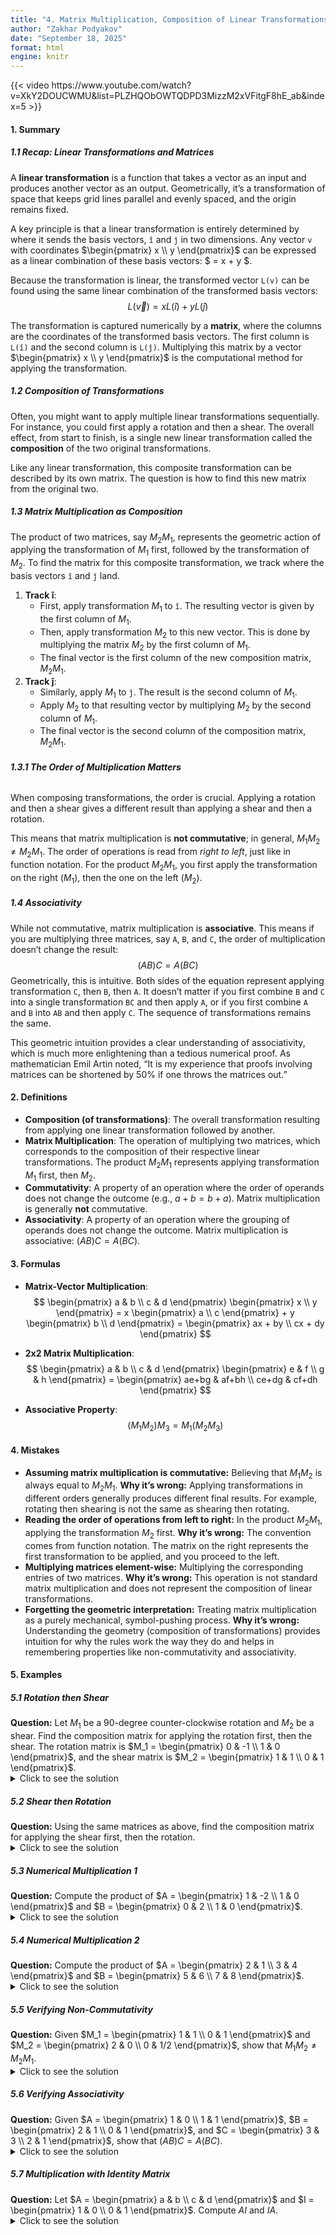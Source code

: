 ```yaml
---
title: "4. Matrix Multiplication, Composition of Linear Transformations"
author: "Zakhar Podyakov"
date: "September 18, 2025"
format: html
engine: knitr
---
```


{{< video https://www.youtube.com/watch?v=XkY2DOUCWMU&list=PLZHQObOWTQDPD3MizzM2xVFitgF8hE_ab&index=5 >}}

<!-- [QUIZ]() | [FLASHCARDS]() -->

#### **1. Summary**
##### **1.1 Recap: Linear Transformations and Matrices**
A **linear transformation** is a function that takes a vector as an input and produces another vector as an output. Geometrically, it's a transformation of space that keeps grid lines parallel and evenly spaced, and the origin remains fixed.

A key principle is that a linear transformation is entirely determined by where it sends the basis vectors, `î` and `ĵ` in two dimensions. Any vector `v` with coordinates $\begin{pmatrix} x \\ y \end{pmatrix}$ can be expressed as a linear combination of these basis vectors: $ \vec{v} = x\hat{i} + y\hat{j} $.

Because the transformation is linear, the transformed vector `L(v)` can be found using the same linear combination of the transformed basis vectors:
$$ L(\vec{v}) = xL(\hat{i}) + yL(\hat{j}) $$

The transformation is captured numerically by a **matrix**, where the columns are the coordinates of the transformed basis vectors. The first column is `L(î)` and the second column is `L(ĵ)`. Multiplying this matrix by a vector $\begin{pmatrix} x \\ y \end{pmatrix}$ is the computational method for applying the transformation.

<!-- DIAGRAM HERE -->

##### **1.2 Composition of Transformations**
Often, you might want to apply multiple linear transformations sequentially. For instance, you could first apply a rotation and then a shear. The overall effect, from start to finish, is a single new linear transformation called the **composition** of the two original transformations.

Like any linear transformation, this composite transformation can be described by its own matrix. The question is how to find this new matrix from the original two.

##### **1.3 Matrix Multiplication as Composition**
The product of two matrices, say $M_2 M_1$, represents the geometric action of applying the transformation of $M_1$ first, followed by the transformation of $M_2$. To find the matrix for this composite transformation, we track where the basis vectors `î` and `ĵ` land.

1.  **Track î**:
    *   First, apply transformation $M_1$ to `î`. The resulting vector is given by the first column of $M_1$.
    *   Then, apply transformation $M_2$ to this new vector. This is done by multiplying the matrix $M_2$ by the first column of $M_1$.
    *   The final vector is the first column of the new composition matrix, $M_2 M_1$.

2.  **Track ĵ**:
    *   Similarly, apply $M_1$ to `ĵ`. The result is the second column of $M_1$.
    *   Apply $M_2$ to that resulting vector by multiplying $M_2$ by the second column of $M_1$.
    *   The final vector is the second column of the composition matrix, $M_2 M_1$.

###### **1.3.1 The Order of Multiplication Matters**
When composing transformations, the order is crucial. Applying a rotation and then a shear gives a different result than applying a shear and then a rotation.

<!-- DIAGRAM HERE -->

This means that matrix multiplication is **not commutative**; in general, $M_1 M_2 \neq M_2 M_1$. The order of operations is read from *right to left*, just like in function notation. For the product $M_2 M_1$, you first apply the transformation on the right ($M_1$), then the one on the left ($M_2$).

##### **1.4 Associativity**
While not commutative, matrix multiplication is **associative**. This means if you are multiplying three matrices, say `A`, `B`, and `C`, the order of multiplication doesn't change the result:
$$ (AB)C = A(BC) $$
Geometrically, this is intuitive. Both sides of the equation represent applying transformation `C`, then `B`, then `A`. It doesn't matter if you first combine `B` and `C` into a single transformation `BC` and then apply `A`, or if you first combine `A` and `B` into `AB` and then apply `C`. The sequence of transformations remains the same.

This geometric intuition provides a clear understanding of associativity, which is much more enlightening than a tedious numerical proof. As mathematician Emil Artin noted, "It is my experience that proofs involving matrices can be shortened by 50% if one throws the matrices out."

#### **2. Definitions**
*   **Composition (of transformations)**: The overall transformation resulting from applying one linear transformation followed by another.
*   **Matrix Multiplication**: The operation of multiplying two matrices, which corresponds to the composition of their respective linear transformations. The product $M_2 M_1$ represents applying transformation $M_1$ first, then $M_2$.
*   **Commutativity**: A property of an operation where the order of operands does not change the outcome (e.g., $a+b = b+a$). Matrix multiplication is generally **not** commutative.
*   **Associativity**: A property of an operation where the grouping of operands does not change the outcome. Matrix multiplication is associative: $(AB)C = A(BC)$.

#### **3. Formulas**
*   **Matrix-Vector Multiplication**:
    $$ \begin{pmatrix} a & b \\ c & d \end{pmatrix} \begin{pmatrix} x \\ y \end{pmatrix} = x \begin{pmatrix} a \\ c \end{pmatrix} + y \begin{pmatrix} b \\ d \end{pmatrix} = \begin{pmatrix} ax + by \\ cx + dy \end{pmatrix} $$

*   **2x2 Matrix Multiplication**:
    $$ \begin{pmatrix} a & b \\ c & d \end{pmatrix} \begin{pmatrix} e & f \\ g & h \end{pmatrix} = \begin{pmatrix} ae+bg & af+bh \\ ce+dg & cf+dh \end{pmatrix} $$

*   **Associative Property**:
    $$ (M_1 M_2) M_3 = M_1 (M_2 M_3) $$

#### **4. Mistakes**
*   **Assuming matrix multiplication is commutative:** Believing that $M_1 M_2$ is always equal to $M_2 M_1$. **Why it's wrong:** Applying transformations in different orders generally produces different final results. For example, rotating then shearing is not the same as shearing then rotating.
*   **Reading the order of operations from left to right:** In the product $M_2 M_1$, applying the transformation $M_2$ first. **Why it's wrong:** The convention comes from function notation. The matrix on the right represents the first transformation to be applied, and you proceed to the left.
*   **Multiplying matrices element-wise:** Multiplying the corresponding entries of two matrices. **Why it's wrong:** This operation is not standard matrix multiplication and does not represent the composition of linear transformations.
*   **Forgetting the geometric interpretation:** Treating matrix multiplication as a purely mechanical, symbol-pushing process. **Why it's wrong:** Understanding the geometry (composition of transformations) provides intuition for why the rules work the way they do and helps in remembering properties like non-commutativity and associativity.

#### **5. Examples**
##### **5.1 Rotation then Shear**
**Question:** Let $M_1$ be a 90-degree counter-clockwise rotation and $M_2$ be a shear. Find the composition matrix for applying the rotation first, then the shear. The rotation matrix is $M_1 = \begin{pmatrix} 0 & -1 \\ 1 & 0 \end{pmatrix}$, and the shear matrix is $M_2 = \begin{pmatrix} 1 & 1 \\ 0 & 1 \end{pmatrix}$.
<details>
<summary>Click to see the solution</summary>
Since the rotation is applied first, we compute the product $M_2 M_1$.
$$ M_2 M_1 = \begin{pmatrix} 1 & 1 \\ 0 & 1 \end{pmatrix} \begin{pmatrix} 0 & -1 \\ 1 & 0 \end{pmatrix} $$
1.  **First column:** Multiply $M_2$ by the first column of $M_1$, $\begin{pmatrix} 0 \\ 1 \end{pmatrix}$.
    $$ \begin{pmatrix} 1 & 1 \\ 0 & 1 \end{pmatrix} \begin{pmatrix} 0 \\ 1 \end{pmatrix} = 0 \begin{pmatrix} 1 \\ 0 \end{pmatrix} + 1 \begin{pmatrix} 1 \\ 1 \end{pmatrix} = \begin{pmatrix} 1 \\ 1 \end{pmatrix} $$
2.  **Second column:** Multiply $M_2$ by the second column of $M_1$, $\begin{pmatrix} -1 \\ 0 \end{pmatrix}$.
    $$ \begin{pmatrix} 1 & 1 \\ 0 & 1 \end{pmatrix} \begin{pmatrix} -1 \\ 0 \end{pmatrix} = -1 \begin{pmatrix} 1 \\ 0 \end{pmatrix} + 0 \begin{pmatrix} 1 \\ 1 \end{pmatrix} = \begin{pmatrix} -1 \\ 0 \end{pmatrix} $$
**Answer:** The composition matrix is $\begin{pmatrix} 1 & -1 \\ 1 & 0 \end{pmatrix}$.
</details>

##### **5.2 Shear then Rotation**
**Question:** Using the same matrices as above, find the composition matrix for applying the shear first, then the rotation.
<details>
<summary>Click to see the solution</summary>
Since the shear is applied first, we compute the product $M_1 M_2$.
$$ M_1 M_2 = \begin{pmatrix} 0 & -1 \\ 1 & 0 \end{pmatrix} \begin{pmatrix} 1 & 1 \\ 0 & 1 \end{pmatrix} $$
1.  **First column:** Multiply $M_1$ by the first column of $M_2$, $\begin{pmatrix} 1 \\ 0 \end{pmatrix}$.
    $$ \begin{pmatrix} 0 & -1 \\ 1 & 0 \end{pmatrix} \begin{pmatrix} 1 \\ 0 \end{pmatrix} = 1 \begin{pmatrix} 0 \\ 1 \end{pmatrix} + 0 \begin{pmatrix} -1 \\ 0 \end{pmatrix} = \begin{pmatrix} 0 \\ 1 \end{pmatrix} $$
2.  **Second column:** Multiply $M_1$ by the second column of $M_2$, $\begin{pmatrix} 1 \\ 1 \end{pmatrix}$.
    $$ \begin{pmatrix} 0 & -1 \\ 1 & 0 \end{pmatrix} \begin{pmatrix} 1 \\ 1 \end{pmatrix} = 1 \begin{pmatrix} 0 \\ 1 \end{pmatrix} + 1 \begin{pmatrix} -1 \\ 0 \end{pmatrix} = \begin{pmatrix} -1 \\ 1 \end{pmatrix} $$
**Answer:** The composition matrix is $\begin{pmatrix} 0 & -1 \\ 1 & 1 \end{pmatrix}$. Notice this is different from the previous example.
</details>

##### **5.3 Numerical Multiplication 1**
**Question:** Compute the product of $A = \begin{pmatrix} 1 & -2 \\ 1 & 0 \end{pmatrix}$ and $B = \begin{pmatrix} 0 & 2 \\ 1 & 0 \end{pmatrix}$.
<details>
<summary>Click to see the solution</summary>
We want to find $AB$.
$$ AB = \begin{pmatrix} 1 & -2 \\ 1 & 0 \end{pmatrix} \begin{pmatrix} 0 & 2 \\ 1 & 0 \end{pmatrix} $$
1.  **First column:** $\begin{pmatrix} 1 & -2 \\ 1 & 0 \end{pmatrix} \begin{pmatrix} 0 \\ 1 \end{pmatrix} = 0\begin{pmatrix} 1 \\ 1 \end{pmatrix} + 1\begin{pmatrix} -2 \\ 0 \end{pmatrix} = \begin{pmatrix} -2 \\ 0 \end{pmatrix}$
2.  **Second column:** $\begin{pmatrix} 1 & -2 \\ 1 & 0 \end{pmatrix} \begin{pmatrix} 2 \\ 0 \end{pmatrix} = 2\begin{pmatrix} 1 \\ 1 \end{pmatrix} + 0\begin{pmatrix} -2 \\ 0 \end{pmatrix} = \begin{pmatrix} 2 \\ 2 \end{pmatrix}$
**Answer:** The product is $\begin{pmatrix} -2 & 2 \\ 0 & 2 \end{pmatrix}$.
</details>

##### **5.4 Numerical Multiplication 2**
**Question:** Compute the product of $A = \begin{pmatrix} 2 & 1 \\ 3 & 4 \end{pmatrix}$ and $B = \begin{pmatrix} 5 & 6 \\ 7 & 8 \end{pmatrix}$.
<details>
<summary>Click to see the solution</summary>
We calculate $AB$ using the formula: $ \begin{pmatrix} ae+bg & af+bh \\ ce+dg & cf+dh \end{pmatrix} $.
$$ \begin{pmatrix} 2(5)+1(7) & 2(6)+1(8) \\ 3(5)+4(7) & 3(6)+4(8) \end{pmatrix} $$
$$ \begin{pmatrix} 10+7 & 12+8 \\ 15+28 & 18+32 \end{pmatrix} $$
**Answer:** The product is $\begin{pmatrix} 17 & 20 \\ 43 & 50 \end{pmatrix}$.
</details>

##### **5.5 Verifying Non-Commutativity**
**Question:** Given $M_1 = \begin{pmatrix} 1 & 1 \\ 0 & 1 \end{pmatrix}$ and $M_2 = \begin{pmatrix} 2 & 0 \\ 0 & 1/2 \end{pmatrix}$, show that $M_1 M_2 \neq M_2 M_1$.
<details>
<summary>Click to see the solution</summary>
First, compute $M_1 M_2$:
$$ M_1 M_2 = \begin{pmatrix} 1 & 1 \\ 0 & 1 \end{pmatrix} \begin{pmatrix} 2 & 0 \\ 0 & 1/2 \end{pmatrix} = \begin{pmatrix} 1(2)+1(0) & 1(0)+1(1/2) \\ 0(2)+1(0) & 0(0)+1(1/2) \end{pmatrix} = \begin{pmatrix} 2 & 1/2 \\ 0 & 1/2 \end{pmatrix} $$
Next, compute $M_2 M_1$:
$$ M_2 M_1 = \begin{pmatrix} 2 & 0 \\ 0 & 1/2 \end{pmatrix} \begin{pmatrix} 1 & 1 \\ 0 & 1 \end{pmatrix} = \begin{pmatrix} 2(1)+0(0) & 2(1)+0(1) \\ 0(1)+1/2(0) & 0(1)+1/2(1) \end{pmatrix} = \begin{pmatrix} 2 & 2 \\ 0 & 1/2 \end{pmatrix} $$
**Answer:** Since $\begin{pmatrix} 2 & 1/2 \\ 0 & 1/2 \end{pmatrix} \neq \begin{pmatrix} 2 & 2 \\ 0 & 1/2 \end{pmatrix}$, the matrices do not commute.
</details>

##### **5.6 Verifying Associativity**
**Question:** Given $A = \begin{pmatrix} 1 & 0 \\ 1 & 1 \end{pmatrix}$, $B = \begin{pmatrix} 2 & 1 \\ 0 & 1 \end{pmatrix}$, and $C = \begin{pmatrix} 3 & 3 \\ 2 & 1 \end{pmatrix}$, show that $(AB)C = A(BC)$.
<details>
<summary>Click to see the solution</summary>
First, compute the left side, $(AB)C$:
$$ AB = \begin{pmatrix} 1 & 0 \\ 1 & 1 \end{pmatrix} \begin{pmatrix} 2 & 1 \\ 0 & 1 \end{pmatrix} = \begin{pmatrix} 2 & 1 \\ 2 & 2 \end{pmatrix} $$
$$ (AB)C = \begin{pmatrix} 2 & 1 \\ 2 & 2 \end{pmatrix} \begin{pmatrix} 3 & 3 \\ 2 & 1 \end{pmatrix} = \begin{pmatrix} 2(3)+1(2) & 2(3)+1(1) \\ 2(3)+2(2) & 2(3)+2(1) \end{pmatrix} = \begin{pmatrix} 8 & 7 \\ 10 & 8 \end{pmatrix} $$
Next, compute the right side, $A(BC)$:
$$ BC = \begin{pmatrix} 2 & 1 \\ 0 & 1 \end{pmatrix} \begin{pmatrix} 3 & 3 \\ 2 & 1 \end{pmatrix} = \begin{pmatrix} 2(3)+1(2) & 2(3)+1(1) \\ 0(3)+1(2) & 0(3)+1(1) \end{pmatrix} = \begin{pmatrix} 8 & 7 \\ 2 & 1 \end{pmatrix} $$
$$ A(BC) = \begin{pmatrix} 1 & 0 \\ 1 & 1 \end{pmatrix} \begin{pmatrix} 8 & 7 \\ 2 & 1 \end{pmatrix} = \begin{pmatrix} 1(8)+0(2) & 1(7)+0(1) \\ 1(8)+1(2) & 1(7)+1(1) \end{pmatrix} = \begin{pmatrix} 8 & 7 \\ 10 & 8 \end{pmatrix} $$
**Answer:** Both sides yield the same result, $\begin{pmatrix} 8 & 7 \\ 10 & 8 \end{pmatrix}$, demonstrating associativity.
</details>

##### **5.7 Multiplication with Identity Matrix**
**Question:** Let $A = \begin{pmatrix} a & b \\ c & d \end{pmatrix}$ and $I = \begin{pmatrix} 1 & 0 \\ 0 & 1 \end{pmatrix}$. Compute $AI$ and $IA$.
<details>
<summary>Click to see the solution</summary>
First, compute $AI$:
$$ AI = \begin{pmatrix} a & b \\ c & d \end{pmatrix} \begin{pmatrix} 1 & 0 \\ 0 & 1 \end{pmatrix} = \begin{pmatrix} a(1)+b(0) & a(0)+b(1) \\ c(1)+d(0) & c(0)+d(1) \end{pmatrix} = \begin{pmatrix} a & b \\ c & d \end{pmatrix} $$
Next, compute $IA$:
$$ IA = \begin{pmatrix} 1 & 0 \\ 0 & 1 \end{pmatrix} \begin{pmatrix} a & b \\ c & d \end{pmatrix} = \begin{pmatrix} 1(a)+0(c) & 1(b)+0(d) \\ 0(a)+1(c) & 0(b)+1(d) \end{pmatrix} = \begin{pmatrix} a & b \\ c & d \end{pmatrix} $$
**Answer:** Both $AI$ and $IA$ equal $A$. The matrix $I$ is the **identity matrix**, and it represents a transformation that does nothing.
</details>